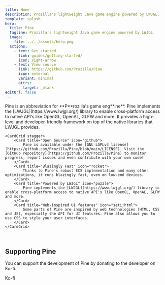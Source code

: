 ```yaml
---
title: Home
description: Prozilla's lightweight Java game engine powered by LWJGL.
template: splash
hero:
  title: Pine
  tagline: Prozilla's lightweight Java game engine powered by LWJGL.
  image:
    file: ../../assets/hero.png
  actions:
    - text: Get started
      link: guides/getting-started/
      icon: right-arrow
    - text: View source
      link: https://github.com/Prozilla/Pine
      icon: external
      variant: minimal
      attrs:
        target: _blank
editUrl: false
---
```



<About title="About Pine">
	Pine is an abbreviation for **P**rozilla's game eng**ine**.
	Pine implements the [LWJGL](https://www.lwjgl.org/) library to enable cross-platform access to native API's like OpenGL, OpenAL, GLFW and more.
	It provides a high-level and developer-friendly framework on top of the native libraries that LWJGL provides.

	<CardGrid stagger>
		<Card title="Open Source" icon="github">
			Pine is available under the [GNU LGPLv3 license](https://github.com/Prozilla/Pine/blob/main/LICENSE). Visit the [GitHub repository](https://github.com/Prozilla/Pine) to monitor progress, report issues and even contribute with your own code!
		</Card>
		<Card title="Blazingly Fast" icon="rocket">
			Thanks to Pine's robust ECS implementation and many other optimizations, it runs blazingly fast, even on low-end devices.
		</Card>
		<Card title="Powered by LWJGL" icon="puzzle">
			Pine implements the [LWJGL](https://www.lwjgl.org/) library to enable cross-platform access to native API's like OpenGL, OpenAL, GLFW and more.
		</Card>
		<Card title="Web-inspired UI features" icon="seti:html">
			Some parts of Pine are inspired by web technologies (HTML, CSS and JS), especially the API for UI features. Pine also allows you to use CSS to style your user interfaces.
		</Card>
	</CardGrid>
</About>

<br/>

## Supporting Pine

You can support the development of Pine by donating to the developer on Ko-fi.

<LinkButton class="donate-button" href="https://ko-fi.com/prozilla" icon="heart" iconPlacement="start">Ko-fi</LinkButton>

<br/>

<Developer/>